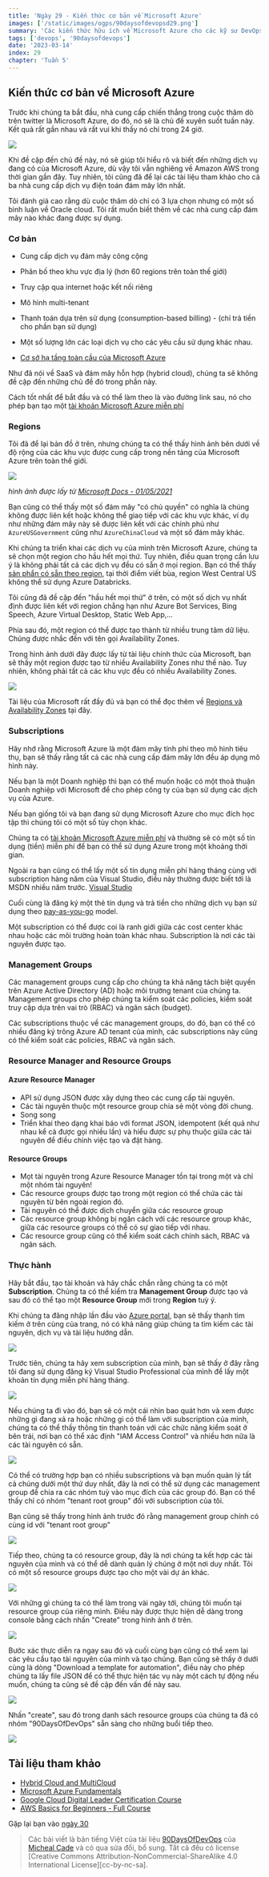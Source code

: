 ```yaml
---
title: 'Ngày 29 - Kiến thức cơ bản về Microsoft Azure'
images: ['/static/images/ogps/90daysofdevopsd29.png']
summary: 'Các kiến thức hữu ích về Microsoft Azure cho các kỹ sư DevOps'
tags: ['devops', '90daysofdevops']
date: '2023-03-14'
index: 29
chapter: 'Tuần 5'
---
```


<TOCInline toc={props.toc} asDisclosure />

## Kiến thức cơ bản về Microsoft Azure

Trước khi chúng ta bắt đầu, nhà cung cấp chiến thắng trong cuộc thăm dò trên twitter là Microsoft Azure, do đó, nó sẽ là chủ đề xuyên suốt tuần này. Kết quả rất gần nhau và rất vui khi thấy nó chỉ trong 24 giờ.

![](/static/images/assets/Day29_Cloud1.png)

Khi đề cập đến chủ đề này, nó sẽ giúp tôi hiểu rõ và biết đến những dịch vụ đang có của Microsoft Azure, dù vậy tôi vẫn nghiêng về Amazon AWS trong thời gian gần đây. Tuy nhiên, tôi cũng đã để lại các tài liệu tham khảo cho cả ba nhà cung cấp dịch vụ điện toán đám mây lớn nhất.

Tôi đánh giá cao rằng dù cuộc thăm dò chỉ có 3 lựa chọn nhưng có một số bình luận về Oracle cloud. Tôi rất muốn biết thêm về các nhà cung cấp đám mây nào khác đang được sự dụng.

### Cơ bản

- Cung cấp dịch vụ đám mây công cộng
- Phân bố theo khu vực địa lý (hơn 60 regions trên toàn thế giới)
- Truy cập qua internet hoặc kết nối riêng
- Mô hình multi-tenant
- Thanh toán dựa trên sử dụng (consumption-based billing) - (chỉ trả tiền cho phần bạn sử dụng)
- Một số lượng lớn các loại dịch vụ cho các yêu cầu sử dụng khác nhau.

- [Cơ sở hạ tầng toàn cầu của Microsoft Azure](https://infrastructuremap.microsoft.com/explore)

Như đã nói về SaaS và đám mây hỗn hợp (hybrid cloud), chúng ta sẽ không đề cập đến những chủ đề đó trong phần này.

Cách tốt nhất để bắt đầu và có thể làm theo là vào đường link sau, nó cho phép bạn tạo một [tài khoản Microsoft Azure miễn phí](https://azure.microsoft.com/en-gb/free/)

### Regions

Tôi đã để lại bản đồ ở trên, nhưng chúng ta có thể thấy hình ảnh bên dưới về độ rộng của các khu vực được cung cấp trong nền tảng của Microsoft Azure trên toàn thế giới.

![](/static/images/assets/Day29_Cloud2.png)

_hình ảnh được lấy từ [Microsoft Docs - 01/05/2021](https://docs.microsoft.com/en-us/azure/networking/microsoft-global-network)_

Bạn cũng có thể thấy một số đám mây "có chủ quyền" có nghĩa là chúng không được liên kết hoặc không thể giao tiếp với các khu vực khác, ví dụ như những đám mây này sẽ được liên kết với các chính phủ như `AzureUSGovernment` cũng như `AzureChinaCloud` và một số đám mây khác.

Khi chúng ta triển khai các dịch vụ của mình trên Microsoft Azure, chúng ta sẽ chọn một region cho hầu hết mọi thứ. Tuy nhiên, điều quan trọng cần lưu ý là không phải tất cả các dịch vụ đều có sẵn ở mọi region. Bạn có thể thấy [sản phẩn có sẵn theo region](https://azure.microsoft.com/en-us/global-infrastructure/services/?products=all), tại thời điểm viết bùa, region West Central US không thể sử dụng Azure Databricks.

Tôi cũng đã đề cập đến "hầu hết mọi thứ" ở trên, có một số dịch vụ nhất định được liên kết với region chẳng hạn như Azure Bot Services, Bing Speech, Azure Virtual Desktop, Static Web App,...

Phía sau đó, một region có thể được tạo thành từ nhiều trung tâm dữ liệu. Chúng được nhắc đến với tên gọi Availability Zones.

Trong hình ảnh dưới đây được lấy từ tài liệu chính thức của Microsoft, bạn sẽ thấy một region được tạo từ nhiều Availability Zones như thế nào. Tuy nhiên, không phải tất cả các khu vực đều có nhiều Availability Zones.

![](/static/images/assets/Day29_Cloud3.png)

Tài liệu của Microsoft rất đầy đủ và bạn có thể đọc thêm về [Regions và Availability Zones](https://docs.microsoft.com/en-us/azure/availability-zones/az-overview) tại đây.

### Subscriptions

Hãy nhớ rằng Microsoft Azure là một đám mây tính phí theo mô hình tiêu thụ, bạn sẽ thấy rằng tất cả các nhà cung cấp đám mây lớn đều áp dụng mô hình này.

Nếu bạn là một Doanh nghiệp thì bạn có thể muốn hoặc có một thoả thuận Doanh nghiệp với Microsoft để cho phép công ty của bạn sử dụng các dịch vụ của Azure.

Nếu bạn giống tôi và bạn đang sử dụng Microsoft Azure cho mục đích học tập thì chúng tôi có một số tùy chọn khác.

Chúng ta có [tài khoản Microsoft Azure miễn phí](https://azure.microsoft.com/en-gb/free/) và thường sẽ có một số tín dụng (tiền) miễn phí để bạn có thể sử dụng Azure trong một khoảng thời gian.

Ngoài ra bạn cũng có thể lấy một số tín dụng miễn phí hàng tháng cùng với subscription hàng năm của Visual Studio, điều này thường được biết tới là MSDN nhiều năm trước. [Visual Studio](https://azure.microsoft.com/en-us/pricing/member-offers/credit-for-visual-studio-subscribers/)

Cuối cùng là đăng ký một thẻ tín dụng và trả tiền cho những dịch vụ bạn sử dụng theo [pay-as-you-go](https://azure.microsoft.com/en-us/pricing/purchase-options/pay-as-you-go/) model.

Một subscription có thể được coi là ranh giới giữa các cost center khác nhau hoặc các môi trường hoàn toàn khác nhau. Subscription là nơi các tài nguyên được tạo.

### Management Groups

Các management groups cung cấp cho chúng ta khả năng tách biệt quyền trên Azure Active Directory (AD) hoặc môi trường tenant của chúng ta. Management groups cho phép chúng ta kiểm soát các policies, kiểm soát truy cập dựa trên vai trò (RBAC) và ngân sách (budget).

Các subscriptions thuộc về các management groups, do đó, bạn có thể có nhiều đăng ký trông Azure AD tenant của mình, các subscriptions này cũng có thể kiểm soát các policies, RBAC và ngân sách.

### Resource Manager and Resource Groups

#### Azure Resource Manager

- API sử dụng JSON được xây dựng theo các cung cấp tài nguyên.
- Các tài nguyên thuộc một resource group chia sẻ một vòng đời chung.
- Song song
- Triển khai theo dạng khai báo với format JSON, idempotent (kết quả như nhau kể cả được gọi nhiều lần) và hiểu được sự phụ thuộc giữa các tài nguyên để điều chỉnh việc tạo và đặt hàng.

#### Resource Groups

- Mọt tài nguyên trong Azure Resource Manager tồn tại trong một và chỉ một nhóm tài nguyên!
- Các resource groups được tạo trong một region có thể chứa các tài nguyên từ bên ngoài region đó.
- Tài nguyên có thể được dịch chuyển giữa các resource group
- Các resource group không bị ngăn cách với các resource group khác, giữa các resource groups có thể có sự giao tiếp với nhau.
- Các resource group cũng có thể kiểm soát cách chính sách, RBAC và ngân sách.

### Thực hành

Hãy bắt đầu, tạo tài khoản và hãy chắc chắn rằng chúng ta có một **Subscription**. Chúng ta có thể kiểm tra **Management Group** được tạo và sau đó có thể tạo một **Resource Group** mới trong **Region** tuỳ ý.

Khi chúng ta đăng nhập lần đầu vào [Azure portal](https://portal.azure.com/#home), bạn sẽ thấy thanh tìm kiếm ở trên cùng của trang, nó có khả năng giúp chúng ta tìm kiếm các tài nguyên, dịch vụ và tài liệu hướng dẫn.

![](/static/images/assets/Day29_Cloud4.png)

Trước tiên, chúng ta hãy xem subscription của mình, bạn sẽ thấy ở đây rằng tôi đang sử dụng đăng ký Visual Studio Professional của mình để lấy một khoản tín dụng miễn phí hàng tháng.

![](/static/images/assets/Day29_Cloud5.png)

Nếu chúng ta đi vào đó, bạn sẽ có một cái nhìn bao quát hơn và xem được những gì đang xả ra hoặc những gì có thể làm với subscription của mình, chúng ta có thể thấy thông tin thanh toán với các chức năng kiểm soát ở bên trái, nơi bạn có thể xác định "IAM Access Control" và nhiều hơn nữa là các tài nguyên có sẵn.

![](/static/images/assets/Day29_Cloud6.png)

Có thể có trường hợp bạn có nhiều subscriptions và bạn muốn quản lý tất cả chúng dưới một thứ duy nhất, đây là nơi có thể sử dụng các management group để chia ra các nhóm tuỳ vào mục đích của các group đó. Bạn có thể thấy chỉ có nhóm "tenant root group" đối với subscription của tôi.

Bạn cũng sẽ thấy trong hình ảnh trước đó rằng management group chính có cùng id với "tenant root group"

![](/static/images/assets/Day29_Cloud7.png)

Tiếp theo, chúng ta có resource group, đây là nơi chúng ta kết hợp các tài nguyên của mình và có thể dễ dành quản lý chúng ở một nơi duy nhất. Tôi có một số resource groups được tạo cho một vài dự án khác.

![](/static/images/assets/Day29_Cloud8.png)

Với những gì chúng ta có thể làm trong vài ngày tới, chúng tôi muốn tại resource group của riêng mình. Điều này được thực hiện dễ dàng trong console bằng cách nhấn "Create" trong hình ảnh ở trên.

![](/static/images/assets/Day29_Cloud9.png)

Bước xác thực diễn ra ngay sau đó và cuối cùng bạn cũng có thể xem lại các yêu cầu tạo tài nguyên của mình và tạo chúng. Bạn cũng sẽ thấy ở dưới cùng là dòng "Download a template for automation", điều này cho phép chúng ta lấy file JSON để có thể thực hiện tác vụ này một cách tự động nếu muốn, chúng ta cũng sẽ đề cập đến vấn đề này sau.

![](/static/images/assets/Day29_Cloud10.png)

Nhấn "create", sau đó trong danh sách resource groups của chúng ta đã có nhóm "90DaysOfDevOps" sẵn sàng cho những buổi tiếp theo.

![](/static/images/assets/Day29_Cloud11.png)

## Tài liệu tham khảo

- [Hybrid Cloud and MultiCloud](https://www.youtube.com/watch?v=qkj5W98Xdvw)
- [Microsoft Azure Fundamentals](https://www.youtube.com/watch?v=NKEFWyqJ5XA&list=WL&index=130&t=12s)
- [Google Cloud Digital Leader Certification Course](https://www.youtube.com/watch?v=UGRDM86MBIQ&list=WL&index=131&t=10s)
- [AWS Basics for Beginners - Full Course](https://www.youtube.com/watch?v=ulprqHHWlng&t=5352s)

Gặp lại bạn vào [ngày 30](https://vntechies.dev/courses/90-ngay-devops/ngay-30-mo-hinh-bao-mat-microsoft-azure)

> Các bài viết là bản tiếng Việt của tài liệu [90DaysOfDevOps](https://github.com/MichaelCade/90DaysOfDevOps/tree/main/2022/Days) của [Micheal Cade](https://twitter.com/MichaelCade1) và có qua sửa đổi, bổ sung. Tất cả đều có license [Creative Commons Attribution-NonCommercial-ShareAlike 4.0 International License][cc-by-nc-sa].
